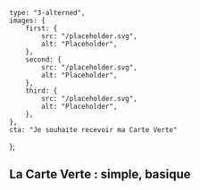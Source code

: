     type: "3-alterned",
    images: {
        first: {
            src: "/placeholder.svg",
            alt: "Placeholder",
        },
        second: {
            src: "/placeholder.svg",
            alt: "Placeholder",
        },
        third: {
            src: "/placeholder.svg",
            alt: "Placeholder",
        },
    },
    cta: "Je souhaite recevoir ma Carte Verte"
};

## La Carte Verte : simple, basique
